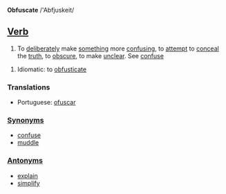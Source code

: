 '''Obfuscate''' /'Abfjuskeit/

==[[Verb]]==

# To [[deliberately]] make [[something]] more [[confusing]], to [[attempt]] to [[conceal]] the [[truth]], to [[obscure]], to make [[unclear]]. See [[confuse]]

# Idiomatic: to [[obfusticate]]

===Translations===
*Portuguese: [[ofuscar]]

===[[Synonym]]s===
*[[confuse]]
*[[muddle]]

===[[Antonym]]s===
*[[explain]]
*[[simplify]]